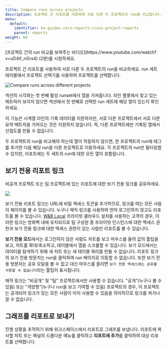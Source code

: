 ```yaml
---
title: Compare runs across projects
description: 프로젝트 간 리포트를 사용하여 서로 다른 두 프로젝트의 run을 비교합니다.
menu:
  default:
    identifier: ko-guides-core-reports-cross-project-reports
    parent: reports
weight: 60
---
```


<Note>
[프로젝트 간의 run 비교를 보여주는 비디오](https://www.youtube.com/watch?v=uD4if_nGrs4) (2분)를 시청하세요.
</Note>

프로젝트 간 리포트를 사용하여 서로 다른 두 프로젝트의 run을 비교하세요. run 세트 테이블에서 프로젝트 선택기를 사용하여 프로젝트를 선택합니다.

<Frame>
    <img src="/images/reports/howto_pick_a_different_project_to_draw_runs_from.gif" alt="Compare runs across different projects"  />
</Frame>

섹션의 시각화는 첫 번째 활성 runset에서 열을 가져옵니다. 라인 플롯에서 찾고 있는 메트릭이 보이지 않으면 섹션에서 첫 번째로 선택한 run 세트에 해당 열이 있는지 확인하세요.

이 기능은 시계열 라인의 기록 데이터를 지원하지만, 서로 다른 프로젝트에서 서로 다른 요약 메트릭을 가져오는 것은 지원하지 않습니다. 즉, 다른 프로젝트에만 기록된 열에서 산점도를 만들 수 없습니다.

두 프로젝트의 run을 비교해야 하는데 열이 작동하지 않으면, 한 프로젝트의 run에 태그를 추가한 다음 해당 run을 다른 프로젝트로 이동하세요. 각 프로젝트의 run만 필터링할 수 있지만, 리포트에는 두 세트의 run에 대한 모든 열이 포함됩니다.

## 보기 전용 리포트 링크

비공개 프로젝트 또는 팀 프로젝트에 있는 리포트에 대한 보기 전용 링크를 공유하세요.

<Frame>
    <img src="/images/reports/magic-links.gif"  />
</Frame>

보기 전용 리포트 링크는 URL에 비밀 엑세스 토큰을 추가하므로, 링크를 여는 모든 사람이 페이지를 볼 수 있습니다. 누구나 매직 링크를 사용하여 먼저 로그인하지 않고도 리포트를 볼 수 있습니다. [W&B Local](/ko/platform/hosting/) 프라이빗 클라우드 설치를 사용하는 고객의 경우, 이러한 링크는 방화벽 내에 유지되므로 팀 구성원 중 프라이빗 인스턴스에 대한 엑세스 권한과 보기 전용 링크에 대한 엑세스 권한이 있는 사람만 리포트를 볼 수 있습니다.

**보기 전용 모드**에서는 로그인하지 않은 사람도 차트를 보고 마우스를 올려 값의 툴팁을 보고, 차트를 확대/축소하고, 테이블에서 열을 스크롤할 수 있습니다. 보기 모드에서는 데이터를 탐색하기 위해 새 차트 또는 새 테이블 쿼리를 만들 수 없습니다. 리포트 링크의 보기 전용 방문자는 run을 클릭하여 run 페이지로 이동할 수 없습니다. 또한 보기 전용 방문자는 공유 모달을 볼 수 없고 대신 마우스를 올리면 `보기 전용 엑세스에는 공유를 사용할 수 없습니다`라는 툴팁이 표시됩니다.

<Info>
매직 링크는 "비공개" 및 "팀" 프로젝트에서만 사용할 수 있습니다. "공개"(누구나 볼 수 있음) 또는 "개방형"(누구나 run을 보고 기여할 수 있음) 프로젝트의 경우, 이 프로젝트는 공개되어 링크가 있는 모든 사람이 이미 사용할 수 있음을 의미하므로 링크를 켜거나 끌 수 없습니다.
</Info>

## 그래프를 리포트로 보내기

진행 상황을 추적하기 위해 워크스페이스에서 리포트로 그래프를 보냅니다. 리포트에 복사할 차트 또는 패널의 드롭다운 메뉴를 클릭하고 **리포트에 추가**를 클릭하여 대상 리포트를 선택합니다.
